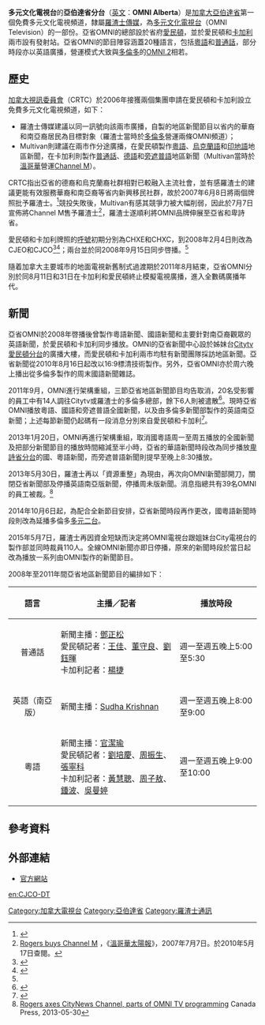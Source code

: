 {{noteTA
|1 = zh-cn:罗杰斯; zh-hk:羅渣士; zh-tw:羅傑斯;
|2 = zh-cn:阿尔伯塔; zh-tw:亞伯達; zh-hk:艾伯塔;
}}
{{頻道資訊
| 頻道名稱         = 多元文化電視台亞伯達省分台<br/>OMNI Alberta
| 頻道圖片檔案     = Omnialberta.svg
| 頻道圖片尺寸     = 150px
| 頻道圖片名稱     = 
| 所屬國家         = {{flagicon|Canada}} [[加拿大|加拿大]]
| 總部所在         = [[亞伯達省|亞伯達省]][[愛民頓|愛民頓]]
| 播放地區         = [[亞伯達省|亞伯達省]][[愛民頓|愛民頓]]／[[卡加利|卡加利]]
| 開播日期         = 2008年9月15日<ref name="2008PR">[http://www.omniab.ca/contactus/pr_detail.php?id=5 First-ever Ethnic Television Provider in Calgary and Edmonton Premieres 20 Language Schedule with Locally Produced News for Growing Communities Rogers OMNI to Launch September 15th] {{Wayback|url=http://www.omniab.ca/contactus/pr_detail.php?id=5 |date=20090619151151 }}，OMNI電視台新聞稿，2008年9月8日。</ref>
| 停播日期         =
| 頻道呼號         = 愛民頓：CJEO-DT<br />卡加利：CJCO-DT
| 頻道類別         = 多元文化頻道
| 收視率           =
| 收視率調查時間   =
| 收視率資料來源   =
| 頻道口號         = Diversity Television
| 擁有者           = [[羅渣士傳媒|羅渣士傳媒]]
| 持股者           =
| 前頻道名稱       = 
| 被取代名稱       =
| 集團同類頻道     =
| 重播服務頻道     =
| 頻道官方網站     = http://www.omniab.ca
| 備註             =
| 數位電視供應商01 = 愛民頓
| 數位電視頻道數01 = UHF44台（顯示为56.1台）
| 數位電視供應商02 = 卡加利
| 數位電視頻道數02 = UHF38台（顯示为38.1台）
| 衛星電視供應商01 =
| 衛星電視頻道數01 =
| 有線電視供應商01 = [[蕭氏通訊|蕭氏有綫]]
| 有線電視頻道數01 = 第11台（愛民頓）<br/>第4台（卡加利）
| 寬頻電視供應商01 = [[研科|研科電視]]
| 寬頻電視頻道數01 = 第5台
| 衛星廣播供應商01 =
| 衛星廣播頻道數01 =
| 線上收看網站01   =
| 線上收看網址01   =
|}}
'''多元文化電視台'''的'''亞伯達省分台'''（[[英文|英文]]：'''OMNI Alberta'''）是[[加拿大|加拿大]][[亞伯達省|亞伯達省]]第一個免費多元文化電視頻道，隸屬[[羅渣士傳媒|羅渣士傳媒]]，為[[多元文化電視台|多元文化電視台]]（OMNI Television）的一部份。亞省OMNI的總部設於省府[[愛民頓|愛民頓]]，並於愛民頓和[[卡加利|卡加利]]兩市設有發射站。亞省OMNI的節目陣容涵蓋20種語言，包括[[粵語|粵語]]和[[普通話|普通話]]，部分時段亦以英語廣播，營運模式大致與[[多倫多|多倫多]]的[[多元二台|OMNI.2]]相若。

==歷史==
[[加拿大視訊委員會|加拿大視訊委員會]]（CRTC）於2006年接獲兩個集團申請在愛民頓和卡加利設立免費多元文化電視頻道，如下：

* 羅渣士傳媒建議以同一訊號向該兩市廣播，自製的地區新聞節目以省内的華裔和南亞裔居民為目標對象（羅渣士當時於[[多倫多|多倫多]]營運兩條OMNI頻道）；
* Multivan則建議在兩市作分途廣播，在愛民頓製作[[粵語|粵語]]、[[烏克蘭語|烏克蘭語]]和[[印地語|印地語]]地區新聞，在卡加利則製作[[普通話|普通話]]、[[德語|德語]]和[[旁遮普語|旁遮普語]]地區新聞（Multivan當時於[[溫哥華|溫哥華]]營運[[多元文化電視台_(卑詩省)|Channel M]]）。

CRTC指出亞省的德裔和烏克蘭裔社群相對已較融入主流社會，並有感羅渣士的建議更能有效服務華裔和南亞裔等省内新興移民社群，故於2007年6月8日將兩個牌照批予羅渣士。<ref>{{Cite web |url=http://www.crtc.gc.ca/eng/archive/2007/db2007-166.htm |title=Broadcasting Decision CRTC 2007-166 |accessdate=2010-11-25 |archive-date=2011-06-07 |archive-url=https://web.archive.org/web/20110607154251/http://www.crtc.gc.ca/eng/archive/2007/db2007-166.htm |dead-url=no }}</ref>競投失敗後，Multivan有感其競爭力被大幅削弱，因此於7月7日宣佈將Channel M售予羅渣士<ref name="VanSun2007">[http://www.canada.com/vancouversun/news/business/story.html?id=7cb15557-1ee3-4bdf-b414-4b72d9c44cff Rogers buys Channel M] {{Wayback|url=http://www.canada.com/vancouversun/news/business/story.html?id=7cb15557-1ee3-4bdf-b414-4b72d9c44cff |date=20090908210207 }}，《[[溫哥華太陽報|溫哥華太陽報]]》，2007年7月7日。於2010年5月17日查閱。</ref>，羅渣士遂順利將OMNI品牌伸展至亞省和卑詩省。

愛民頓和卡加利牌照的[[無綫電台呼號|呼號]]初期分別為CHXE和CHXC，到2008年2月4日則改為CJEO和CJCO<ref>{{Cite web |url=http://www.crtc.gc.ca/ownership/eng/edmonton.htm |title=Diversity of Voices, Edmonton |accessdate=2010-11-25 |archive-date=2010-05-26 |archive-url=https://web.archive.org/web/20100526193010/http://www.crtc.gc.ca/ownership/eng/edmonton.htm |dead-url=no }}</ref><ref>{{Cite web |url=http://www.crtc.gc.ca/ownership/eng/calgary.htm |title=Diversity of Voices, Calgary |accessdate=2010-11-25 |archive-date=2010-05-26 |archive-url=https://web.archive.org/web/20100526192955/http://www.crtc.gc.ca/ownership/eng/calgary.htm |dead-url=no }}</ref>；兩台並於同2008年9月15日同步啓播。<ref name="2008PR"/>

隨着加拿大主要城市的地面電視新舊制式過渡期於2011年8月結束，亞省OMNI分別於同8月11日和31日在卡加利和愛民頓終止模擬電視廣播，進入全數碼廣播年代。

==新聞==
亞省OMNI於2008年啓播後曾製作粵語新聞、國語新聞和主要針對南亞裔觀眾的英語新聞，於愛民頓和卡加利同步播放。OMNI的亞省新聞中心設於姊妹台[[Citytv愛民頓分台|Citytv愛民頓分台]]的廣播大樓，而愛民頓和卡加利兩市均駐有新聞團隊採訪地區新聞。亞省新聞從2010年8月16日起改以16:9標清技術製作。另外，亞省OMNI亦於周六晚上播出從多倫多製作的周末國語新聞雜誌。

2011年9月，OMNI進行架構重組，三節亞省地區新聞節目均告取消，20名受影響的員工中有14人調往Citytv或羅渣士的多倫多總部，餘下6人則被遣散<ref>{{cite web|author=郭康立|title=OMNI關錄影廠 愛城裁6人|url=http://news.singtao.ca/calgary/2011-09-22/headline1316684643d3438118.html|publisher=《星島日報》|accessdate=2011-10-04|date=2011-09-22|archive-url=https://web.archive.org/web/20160405162536/http://news.singtao.ca/calgary/2011-09-22/headline1316684643d3438118.html|archive-date=2016-04-05|dead-url=yes}}</ref>。現時亞省OMNI播放粵語、國語和旁遮普語全國新聞，以及由多倫多新聞部製作的英語南亞新聞；上述每節新聞仍起碼有一段消息分別來自愛民頓和卡加利<ref>{{cite web|last=Wittmeier|first=Brent|title=Omni television ends local newscasts as part of national reorganization|url=http://www.edmontonjournal.com/entertainment/Omni+television+ends+local+newscasts+part+national+reorganization/5449592/story.html|publisher=Edmonton Journal|accessdate=2011-10-04|date=2011-10-04|deadurl=yes|archiveurl=https://web.archive.org/web/20111122195817/http://www.edmontonjournal.com/entertainment/Omni+television+ends+local+newscasts+part+national+reorganization/5449592/story.html|archivedate=2011-11-22}}</ref>。

2013年1月20日，OMNI再進行架構重組，取消國粵語周一至周五播放的全國新聞及把部分新聞節目的播放時間縮減至半小時，亞省的華語新聞時段改為同步播放[[多元文化電視台_(卑詩省)|卑詩省分台]]的國、粵語新聞，而旁遮普語新聞則提早至晚上8:30播放。

2013年5月30日，羅渣士再以「資源重整」為現由，再次向OMNI新聞部開刀，關閉亞省新聞部及停播英語南亞版新聞，停播周未版新聞。消息指總共有39名OMNI的員工被裁。<ref>[http://www.vancouversun.com/business/Rogers+axes+CityNews+Channel+parts+OMNI+programming/8455890/story.html Rogers axes CityNews Channel, parts of OMNI TV programming] {{Wayback|url=http://www.vancouversun.com/business/Rogers+axes+CityNews+Channel+parts+OMNI+programming/8455890/story.html |date=20130615223221 }} Canada Press, 2013-05-30</ref> 

2014年10月6日起，為配合全新節目安排，亞省新聞時段再作更改，國粵語新聞時段則改為延播多倫多[[多元二台|多元二台]]。

2015年5月7日，羅渣士再因資金短缺而決定將OMNI電視台跟姐妹台City電視台的製作部並同時裁員110人。全線OMNI新聞亦即日停播，原來的新聞時段於當日起改為播放一系列由OMNI製作的新聞節目。

2008年至2011年間亞省地區新聞節目的編排如下：

{|class="wikitable"
!語言
!主播／記者
!播放時段
|-
| align="center" | 普通話
| align="left" | 新聞主播：[[鄧正松|鄧正松]]<br/>愛民頓記者：[[王佳|王佳]]、[[董守良|董守良]]、[[劉鈺暉|劉鈺暉]]<br/>卡加利記者：[[楊捷|楊捷]]
| 週一至週五晚上5:00至5:30
|-
| align="center" | 英語（南亞版）
| align="left" | 新聞主播：[[Sudha_Krishnan|Sudha Krishnan]]
| 週一至週五晚上8:00至9:00
|-
| align="center" | 粵語
| align="left" | 新聞主播：[[官潔瑜|官潔瑜]]<br/>愛民頓記者：[[劉培慶|劉培慶]]、[[周振生|周振生]]、[[張寧科|張寧科]]<br/>卡加利記者：[[黃慧聰|黃慧聰]]、[[周子敖|周子敖]]、[[鍾波|鍾波]]、[[吳曼婷|吳曼婷]]
| 週一至週五晚上9:00至10:00
|}

==參考資料==
{{Reflist}}

==外部連結==
* {{en icon}}[https://web.archive.org/web/20090806073532/http://www.omniab.ca/ 官方網站]

{{海外中文電視台列表}}

[[Category:加拿大電視台|Category:加拿大電視台]]
[[Category:亞伯達省|Category:亞伯達省]]
[[Category:羅渣士通訊|Category:羅渣士通訊]]

[[en:CJCO-DT|en:CJCO-DT]]